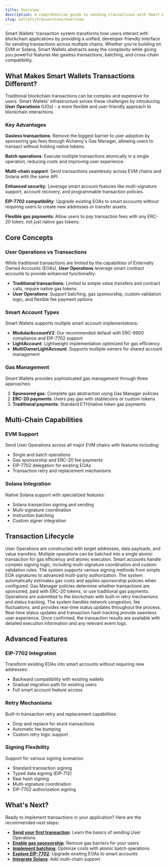 ```yaml
---
title: Overview
description: A comprehensive guide to sending transactions with Smart Wallets across EVM and Solana chains
slug: wallets/transactions/overview
---
```


Smart Wallets' transaction system transforms how users interact with blockchain applications by providing a unified, developer-friendly interface for sending transactions across multiple chains. Whether you're building on EVM or Solana, Smart Wallets abstracts away the complexity while giving you powerful features like gasless transactions, batching, and cross-chain compatibility.

## What Makes Smart Wallets Transactions Different?

Traditional blockchain transactions can be complex and expensive for users. Smart Wallets' infrastructure solves these challenges by introducing **User Operations** (UOs) - a more flexible and user-friendly approach to blockchain interactions.

### Key Advantages

**Gasless transactions**: Remove the biggest barrier to user adoption by sponsoring gas fees through Alchemy's Gas Manager, allowing users to transact without holding native tokens.

**Batch operations**: Execute multiple transactions atomically in a single operation, reducing costs and improving user experience.

**Multi-chain support**: Send transactions seamlessly across EVM chains and Solana with the same API.

**Enhanced security**: Leverage smart account features like multi-signature support, account recovery, and programmable transaction policies.

**EIP-7702 compatibility**: Upgrade existing EOAs to smart accounts without requiring users to create new addresses or transfer assets.

**Flexible gas payments**: Allow users to pay transaction fees with any ERC-20 token, not just native gas tokens.

## Core Concepts

### User Operations vs Transactions

While traditional transactions are limited by the capabilities of Externally Owned Accounts (EOAs), **User Operations** leverage smart contract accounts to provide enhanced functionality:

- **Traditional transactions**: Limited to simple value transfers and contract calls, require native gas tokens
- **User Operations**: Support batching, gas sponsorship, custom validation logic, and flexible fee payment options

### Smart Account Types

Smart Wallets supports multiple smart account implementations:

- **ModularAccountV2**: Our recommended default with ERC-6900 compliance and EIP-7702 support
- **LightAccount**: Lightweight implementation optimized for gas efficiency
- **MultiOwnerLightAccount**: Supports multiple owners for shared account management

### Gas Management

Smart Wallets provides sophisticated gas management through three approaches:

1. **Sponsored gas**: Complete gas abstraction using Gas Manager policies
2. **ERC-20 payments**: Users pay gas with stablecoins or custom tokens
3. **Traditional payments**: Standard ETH/native token gas payments

## Multi-Chain Capabilities

### EVM Support

Send User Operations across all major EVM chains with features including:

- Single and batch operations
- Gas sponsorship and ERC-20 fee payments
- EIP-7702 delegation for existing EOAs
- Transaction retry and replacement mechanisms

### Solana Integration

Native Solana support with specialized features:

- Solana transaction signing and sending
- Multi-signature coordination
- Instruction batching
- Custom signer integration

## Transaction Lifecycle

<Steps>

<Step title="Construction">
  User Operations are constructed with target addresses, data payloads, and
  value transfers. Multiple operations can be batched into a single atomic
  transaction for gas efficiency and atomic execution.
</Step>

<Step title="Signing">
  Smart accounts handle complex signing logic, including multi-signature
  coordination and custom validation rules. The system supports various signing
  methods from simple EOA signatures to advanced multi-party authorization.
</Step>

<Step title="Gas Estimation and Sponsorship">
  The system automatically estimates gas costs and applies sponsorship policies
  when configured. Gas Manager policies determine whether transactions are
  sponsored, paid with ERC-20 tokens, or use traditional gas payments.
</Step>

<Step title="Submission and Monitoring">
  Operations are submitted to the blockchain with built-in retry mechanisms and
  status tracking. The system handles network congestion, fee fluctuations, and
  provides real-time status updates throughout the process.
</Step>

<Step title="Confirmation">
  Real-time status updates and transaction hash tracking provide seamless user
  experience. Once confirmed, the transaction results are available with
  detailed execution information and any relevant event logs.
</Step>

</Steps>

## Advanced Features

### EIP-7702 Integration

Transform existing EOAs into smart accounts without requiring new addresses:

- Backward compatibility with existing wallets
- Gradual migration path for existing users
- Full smart account feature access

### Retry Mechanisms

Built-in transaction retry and replacement capabilities:

- Drop and replace for stuck transactions
- Automatic fee bumping
- Custom retry logic support

### Signing Flexibility

Support for various signing scenarios:

- Standard transaction signing
- Typed data signing (EIP-712)
- Raw hash signing
- Multi-signature coordination
- EIP-7702 authorization signing

## What's Next?

Ready to implement transactions in your application? Here are the recommended next steps:

- **[Send your first transaction](/wallets/transactions/send/send-user-operations)**: Learn the basics of sending User Operations
- **[Enable gas sponsorship](/wallets/transactions/sponsor-gas/sponsor-gas-evm)**: Remove gas barriers for your users
- **[Implement batching](/wallets/transactions/send/batch-user-operations)**: Optimize costs with atomic batch operations
- **[Explore EIP-7702](/wallets/react/using-7702)**: Upgrade existing EOAs to smart accounts
- **[Integrate Solana](/wallets/transactions/send/send-solana-user-operations)**: Add multi-chain support
